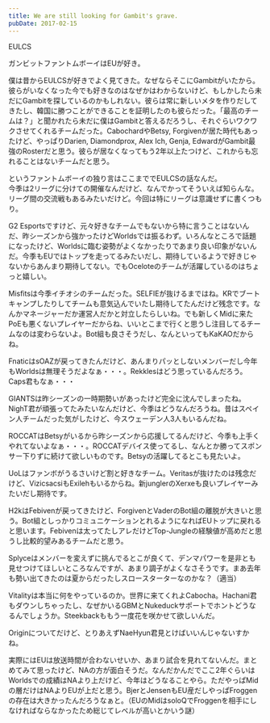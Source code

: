 ```yaml
---
title: We are still looking for Gambit's grave.
pubDate: 2017-02-15
---
```


EULCS

ガンビットファントムボーイはEUが好き。

僕は昔からEULCSが好きでよく見てきた。なぜならそこにGambitがいたから。彼らがいなくなった今でも好きなのはなぜかはわからないけど、もしかしたら未だにGambitを探しているのかもしれない。彼らは常に新しいメタを作りだしてきたし、韓国に勝つことができることを証明したのも彼らだった。「最高のチームは？」と聞かれたら未だに僕はGambitと答えるだろうし、それぐらいワクワクさせてくれるチームだった。CabochardやBetsy, Forgivenが居た時代もあったけど、やっぱりDarien, Diamondprox, Alex Ich, Genja, EdwardがGambit最強のRosterだと思う。彼らが居なくなってもう2年以上たつけど、これからも忘れることはないチームだと思う。

というファントムボーイの独り言はここまででEULCSの話なんだ。  
今季は2リーグに分けての開催なんだけど、なんでかってそういえば知らんな。リーグ間の交流戦もあるみたいだけど。今回は特にリーグは意識せずに書くつもり。

G2 Esportsですけど、元々好きなチームでもないから特に言うことはないんだ、昨シーズンから強かったけどWorldsでは振るわず。いろんなところで話題になったけど、Worldsに臨む姿勢がよくなかったりであまり良い印象がないんだ。今季もEUではトップを走ってるみたいだし、期待しているようで好きじゃないからあんまり期待してない。でもOceloteのチームが活躍しているのはちょっと嬉しい。

Misfitsは今季イチオシのチームだった。SELFIEが抜けるまではね。KRでブートキャンプしたりしてチームも意気込んでいたし期待してたんだけど残念です。なんかマネージャーだか運営人だかと対立したらしいね。でも新しくMidに来たPoEも悪くないプレイヤーだからね、いいとこまで行くと思うし注目してるチームなのは変わらないよ。Bot組も良さそうだし、なんといってもKaKAOだからね。

FnaticはsOAZが戻ってきたんだけど、あんまりパッとしないメンバーだし今年もWorldsは無理そうだよなぁ・・・。Rekklesはどう思っているんだろう。Caps君もなぁ・・・

GIANTSは昨シーズンの一時期勢いがあったけど完全に沈んでしまったね。NighT君が頑張ってたみたいなんだけど、今季はどうなんだろうね。昔はスペイン人チームだった気がしたけど、今スウェーデン人3人もいるんだね。

ROCCATはBetsyがいるから昨シーズンから応援してるんだけど、今季も上手くやれてないよなぁ・・・。ROCCATデバイス使ってるし、なんとか勝ってスポンサー下りずに続けて欲しいものです。Betsyの活躍してるとこも見たいよ。

UoLはファンボがうるさいけど割と好きなチーム。Veritasが抜けたのは残念だけど、VizicsacsiもExilehもいるからね。新junglerのXerxeも良いプレイヤーみたいだし期待です。

H2kはFebivenが戻ってきたけど、ForgivenとVaderのBot組の離脱が大きいと思う。Bot組としっかりコミュニケーションとれるようになればEUトップに戻れると思います。Febivenは太ってたしアレだけどTop-Jungleの経験値が高めだと思うし比較的望みあるチームだと思う。

Splyceはメンバーを変えずに挑んでるとこが良くて、デンマパワーを是非とも見せつけてほしいところなんですが、あまり調子がよくなさそうです。まあ去年も勢い出てきたのは夏からだったしスロースターターなのかな？（適当）

Vitalityは本当に何をやっているのか。世界に来てくれよCabocha。Hachani君もダウンしちゃったし、なぜかいるGBMとNukeduckサポートでホントどうなるんでしょうか。Steekbackももう一度花を咲かせて欲しいんだ。

Originについてだけど、とりあえずNaeHyun君見とけばいいんじゃないすかね。

実際にはEUは放送時間が合わないせいか、あまり試合を見れてないんだ。まとめてみて思ったけど、NAの方が面白そうだ。なんだかんだでここ2年ぐらいはWorldsでの成績はNAより上だけど、今年はどうなることやら。ただやっぱMidの層だけはNAよりEUが上だと思う。BjerとJensenもEU産だしやっぱFroggenの存在は大きかったんだろうなぁと。（EUのMidはsoloQでFroggenを相手にしなければならなかったため総じてレベルが高いとかいう謎）